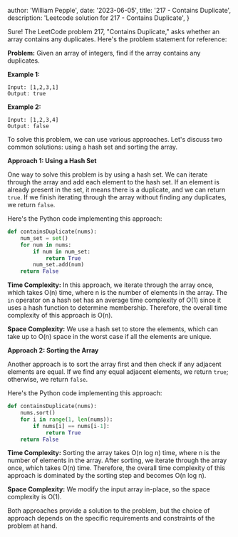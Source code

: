 
  author: 'William Pepple',
  date: '2023-06-05',
  title: '217 - Contains Duplicate',
  description:
    'Leetcode solution for 217 - Contains Duplicate',
}


Sure! The LeetCode problem 217, "Contains Duplicate," asks whether an array contains any duplicates. Here's the problem statement for reference:

**Problem:** Given an array of integers, find if the array contains any duplicates.

**Example 1:**
```
Input: [1,2,3,1]
Output: true
```

**Example 2:**
```
Input: [1,2,3,4]
Output: false
```

To solve this problem, we can use various approaches. Let's discuss two common solutions: using a hash set and sorting the array.

**Approach 1: Using a Hash Set**

One way to solve this problem is by using a hash set. We can iterate through the array and add each element to the hash set. If an element is already present in the set, it means there is a duplicate, and we can return `true`. If we finish iterating through the array without finding any duplicates, we return `false`.

Here's the Python code implementing this approach:

```python
def containsDuplicate(nums):
    num_set = set()
    for num in nums:
        if num in num_set:
            return True
        num_set.add(num)
    return False
```

**Time Complexity:** In this approach, we iterate through the array once, which takes O(n) time, where n is the number of elements in the array. The `in` operator on a hash set has an average time complexity of O(1) since it uses a hash function to determine membership. Therefore, the overall time complexity of this approach is O(n).

**Space Complexity:** We use a hash set to store the elements, which can take up to O(n) space in the worst case if all the elements are unique.

**Approach 2: Sorting the Array**

Another approach is to sort the array first and then check if any adjacent elements are equal. If we find any equal adjacent elements, we return `true`; otherwise, we return `false`.

Here's the Python code implementing this approach:

```python
def containsDuplicate(nums):
    nums.sort()
    for i in range(1, len(nums)):
        if nums[i] == nums[i-1]:
            return True
    return False
```

**Time Complexity:** Sorting the array takes O(n log n) time, where n is the number of elements in the array. After sorting, we iterate through the array once, which takes O(n) time. Therefore, the overall time complexity of this approach is dominated by the sorting step and becomes O(n log n).

**Space Complexity:** We modify the input array in-place, so the space complexity is O(1).

Both approaches provide a solution to the problem, but the choice of approach depends on the specific requirements and constraints of the problem at hand.